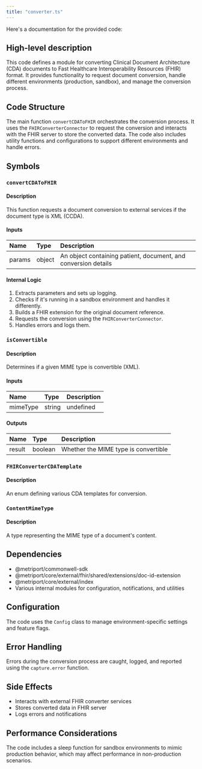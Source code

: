 ```yaml
---
title: "converter.ts"
---
```


Here's a documentation for the provided code:

## High-level description
This code defines a module for converting Clinical Document Architecture (CDA) documents to Fast Healthcare Interoperability Resources (FHIR) format. It provides functionality to request document conversion, handle different environments (production, sandbox), and manage the conversion process.

## Code Structure
The main function `convertCDAToFHIR` orchestrates the conversion process. It uses the `FHIRConverterConnector` to request the conversion and interacts with the FHIR server to store the converted data. The code also includes utility functions and configurations to support different environments and handle errors.

## Symbols

### `convertCDAToFHIR`
#### Description
This function requests a document conversion to external services if the document type is XML (CCDA).

#### Inputs
| Name | Type | Description |
|:-----|:-----|:------------|
| params | object | An object containing patient, document, and conversion details |

#### Internal Logic
1. Extracts parameters and sets up logging.
2. Checks if it's running in a sandbox environment and handles it differently.
3. Builds a FHIR extension for the original document reference.
4. Requests the conversion using the `FHIRConverterConnector`.
5. Handles errors and logs them.

### `isConvertible`
#### Description
Determines if a given MIME type is convertible (XML).

#### Inputs
| Name | Type | Description |
|:-----|:-----|:------------|
| mimeType | string | undefined | The MIME type to check |

#### Outputs
| Name | Type | Description |
|:-----|:-----|:------------|
| result | boolean | Whether the MIME type is convertible |

### `FHIRConverterCDATemplate`
#### Description
An enum defining various CDA templates for conversion.

### `ContentMimeType`
#### Description
A type representing the MIME type of a document's content.

## Dependencies
- @metriport/commonwell-sdk
- @metriport/core/external/fhir/shared/extensions/doc-id-extension
- @metriport/core/external/index
- Various internal modules for configuration, notifications, and utilities

## Configuration
The code uses the `Config` class to manage environment-specific settings and feature flags.

## Error Handling
Errors during the conversion process are caught, logged, and reported using the `capture.error` function.

## Side Effects
- Interacts with external FHIR converter services
- Stores converted data in FHIR server
- Logs errors and notifications

## Performance Considerations
The code includes a sleep function for sandbox environments to mimic production behavior, which may affect performance in non-production scenarios.